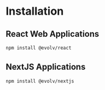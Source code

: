 # Installation

## React Web Applications
```bash
npm install @evolv/react
```

## NextJS Applications
```bash
npm install @evolv/nextjs
```
